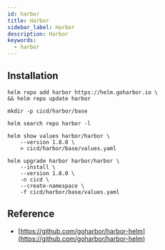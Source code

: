 ```yaml
---
id: harbor
title: Harbor
sidebar_label: Harbor
description: Harbor
keywords:
  - harbor
---
```


## Installation

```shell
helm repo add harbor https://helm.goharbor.io \
&& helm repo update harbor
```

```shell
mkdir -p cicd/harbor/base
```

```shell
helm search repo harbor -l
```

```shell
helm show values harbor/harbor \
    --version 1.8.0 \
    > cicd/harbor/base/values.yaml
```

```shell
helm upgrade harbor harbor/harbor \
    --install \
    --version 1.8.0 \
    -n cicd \
    --create-namespace \
    -f cicd/harbor/base/values.yaml
```

## Reference

- [https://github.com/goharbor/harbor-helm](https://github.com/goharbor/harbor-helm)
